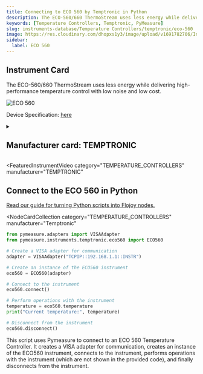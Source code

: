 ```yaml
---
title: Connecting to ECO 560 by Temptronic in Python
description: The ECO-560/660 ThermoStream uses less energy while delivering high-performance temperature control with low noise and low cost.
keywords: [Temperature Controllers, Temptronic, PyMeasure]
slug: instruments-database/Temperature Controllers/temptronic/eco-560
image: https://res.cloudinary.com/dhopxs1y3/image/upload/v1691782706/Instruments/Temperature%20Controllers/ECO-560/ECO-560.webp
sidebar:
  label: ECO 560
---
```



## Instrument Card

The ECO-560/660 ThermoStream uses less energy while delivering high-performance temperature control with low noise and low cost.

![ECO 560](https://res.cloudinary.com/dhopxs1y3/image/upload/v1691782706/Instruments/Temperature%20Controllers/ECO-560/ECO-560.webp)

Device Specification: [here](https://www.intestthermal.com/temptronic/brochure-request?brochure_title=ECO-560_660_Series_ThermoStream&brand_interest=Temptronic&brand_sub_folder=temptronic&file_name=ECO-560_660_Series_ThermoStream.pdf&product=ECO%20ThermoStream&hsLang=en)

<details style={{ marginTop: "15px"}}>
<summary><h2 style={{display:'inline'}}>Manufacturer card: TEMPTRONIC</h2></summary>

![TEMPTRONIC](https://res.cloudinary.com/dhopxs1y3/image/upload/v1692806163/Instruments/Vendor%20Logos/Temptronic.png)

**Temptronic** temperature forcing systems, are designed for testing and characterization of semiconductors, ICs, chips, electronics, and materials

- Headquarters: USA
- Yearly Revenue (millions, USD): 19
- Vendor Website: [here](https://www.intestthermal.com/temptronic)

</details>


<FeaturedInstrumentVideo
  category="TEMPERATURE_CONTROLLERS"
  manufacturer="TEMPTRONIC"
></FeaturedInstrumentVideo>

## Connect to the ECO 560 in Python

[Read our guide for turning Python scripts into Flojoy nodes.](https://docs.flojoy.ai/contribution/blocks/custom-flojoy-block/)


<Tabs>
<TabItem value="Flojoy" label="Flojoy" className="flojoy-instrument-tabs">

<NodeCardCollection
  category="TEMPERATURE_CONTROLLERS"
  manufacturer="Temptronic"
></NodeCardCollection>

</TabItem>
<TabItem value="PyMeasure" label="PyMeasure">

```python
from pymeasure.adapters import VISAAdapter
from pymeasure.instruments.temptronic.eco560 import ECO560

# Create a VISA adapter for communication
adapter = VISAAdapter("TCPIP::192.168.1.1::INSTR")

# Create an instance of the ECO560 instrument
eco560 = ECO560(adapter)

# Connect to the instrument
eco560.connect()

# Perform operations with the instrument
temperature = eco560.temperature
print("Current temperature:", temperature)

# Disconnect from the instrument
eco560.disconnect()
```

This script uses Pymeasure to connect to an ECO 560 Temperature Controller. It creates a VISA adapter for communication, creates an instance of the ECO560 instrument, connects to the instrument, performs operations with the instrument (which are not shown in the provided code), and finally disconnects from the instrument.

</TabItem>
</Tabs>
